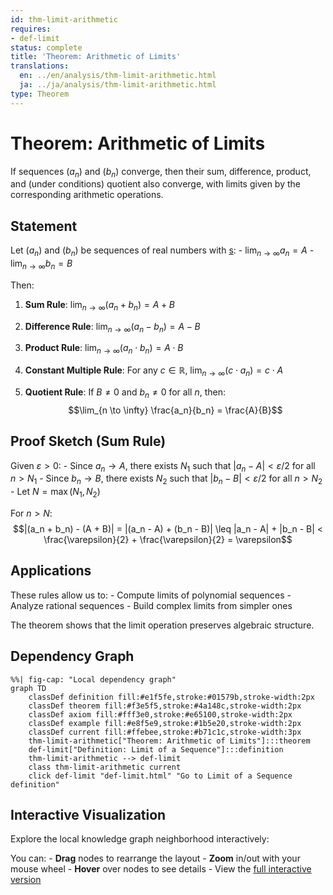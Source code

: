 ```yaml
---
id: thm-limit-arithmetic
requires:
- def-limit
status: complete
title: 'Theorem: Arithmetic of Limits'
translations:
  en: ../en/analysis/thm-limit-arithmetic.html
  ja: ../ja/analysis/thm-limit-arithmetic.html
type: Theorem
---
```


# Theorem: Arithmetic of Limits {#thm-limit-arithmetic}

If sequences $(a_n)$ and $(b_n)$ converge, then their sum, difference, product, and (under conditions) quotient also converge, with limits given by the corresponding arithmetic operations.

## Statement

Let $(a_n)$ and $(b_n)$ be sequences of real numbers with [s](def-limit.qmd):
- $\lim_{n \to \infty} a_n = A$
- $\lim_{n \to \infty} b_n = B$

Then:

1. **Sum Rule**: $\lim_{n \to \infty} (a_n + b_n) = A + B$

2. **Difference Rule**: $\lim_{n \to \infty} (a_n - b_n) = A - B$

3. **Product Rule**: $\lim_{n \to \infty} (a_n \cdot b_n) = A \cdot B$

4. **Constant Multiple Rule**: For any $c \in \mathbb{R}$, $\lim_{n \to \infty} (c \cdot a_n) = c \cdot A$

5. **Quotient Rule**: If $B \neq 0$ and $b_n \neq 0$ for all $n$, then:
   $$\lim_{n \to \infty} \frac{a_n}{b_n} = \frac{A}{B}$$

## Proof Sketch (Sum Rule)

Given $\varepsilon > 0$:
- Since $a_n \to A$, there exists $N_1$ such that $|a_n - A| < \varepsilon/2$ for all $n > N_1$
- Since $b_n \to B$, there exists $N_2$ such that $|b_n - B| < \varepsilon/2$ for all $n > N_2$
- Let $N = \max(N_1, N_2)$

For $n > N$:
$$|(a_n + b_n) - (A + B)| = |(a_n - A) + (b_n - B)| \leq |a_n - A| + |b_n - B| < \frac{\varepsilon}{2} + \frac{\varepsilon}{2} = \varepsilon$$

## Applications

These rules allow us to:
- Compute limits of polynomial sequences
- Analyze rational sequences
- Build complex limits from simpler ones

The theorem shows that the limit operation preserves algebraic structure.

## Dependency Graph

```mermaid
%%| fig-cap: "Local dependency graph"
graph TD
    classDef definition fill:#e1f5fe,stroke:#01579b,stroke-width:2px
    classDef theorem fill:#f3e5f5,stroke:#4a148c,stroke-width:2px
    classDef axiom fill:#fff3e0,stroke:#e65100,stroke-width:2px
    classDef example fill:#e8f5e9,stroke:#1b5e20,stroke-width:2px
    classDef current fill:#ffebee,stroke:#b71c1c,stroke-width:3px
    thm-limit-arithmetic["Theorem: Arithmetic of Limits"]:::theorem
    def-limit["Definition: Limit of a Sequence"]:::definition
    thm-limit-arithmetic --> def-limit
    class thm-limit-arithmetic current
    click def-limit "def-limit.html" "Go to Limit of a Sequence definition"
```

## Interactive Visualization

Explore the local knowledge graph neighborhood interactively:

::: {.graph-viz data-id="thm-limit-arithmetic" data-width="700" data-height="500"}
:::

You can:
- **Drag** nodes to rearrange the layout
- **Zoom** in/out with your mouse wheel
- **Hover** over nodes to see details
- View the [full interactive version](../../output/interactive/thm-limit-arithmetic.html){target="_blank"}